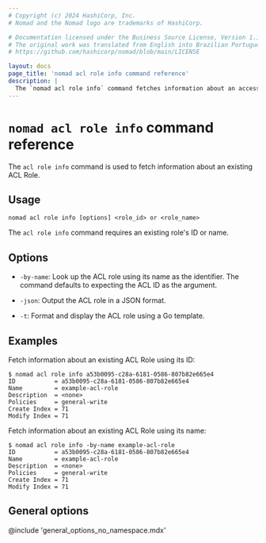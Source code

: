 ```yaml
---
# Copyright (c) 2024 HashiCorp, Inc.
# Nomad and the Nomad logo are trademarks of HashiCorp.

# Documentation licensed under the Business Source License, Version 1.1.
# The original work was translated from English into Brazilian Portuguese.
# https://github.com/hashicorp/nomad/blob/main/LICENSE

layout: docs
page_title: 'nomad acl role info command reference'
description: |
  The `nomad acl role info` command fetches information about an access control list (ACL) role. Review ID, name, description, and policies.
---
```


# `nomad acl role info` command reference

The `acl role info` command is used to fetch information about an existing ACL Role.

## Usage

```plaintext
nomad acl role info [options] <role_id> or <role_name>
```

The `acl role info` command requires an existing role's ID or name.

## Options

- `-by-name`: Look up the ACL role using its name as the identifier. The
  command defaults to expecting the ACL ID as the argument.

- `-json`: Output the ACL role in a JSON format.

- `-t`: Format and display the ACL role using a Go template.

## Examples

Fetch information about an existing ACL Role using its ID:

```shell-session
$ nomad acl role info a53b0095-c28a-6181-0586-807b82e665e4
ID           = a53b0095-c28a-6181-0586-807b82e665e4
Name         = example-acl-role
Description  = <none>
Policies     = general-write
Create Index = 71
Modify Index = 71
```

Fetch information about an existing ACL Role using its name:

```shell-session
$ nomad acl role info -by-name example-acl-role
ID           = a53b0095-c28a-6181-0586-807b82e665e4
Name         = example-acl-role
Description  = <none>
Policies     = general-write
Create Index = 71
Modify Index = 71
```

## General options

@include 'general_options_no_namespace.mdx'
